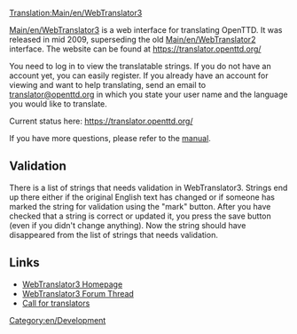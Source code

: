[[Translation:Main/en/WebTranslator3]]
{{en/Stub}}

[[Main/en/WebTranslator3]] is a web interface for translating OpenTTD. It was released in mid 2009, superseding the old [[Main/en/WebTranslator2]] interface.
The website can be found at [https://translator.openttd.org/ https://translator.openttd.org/]

You need to log in to view the translatable strings. If you do not have an account yet, you can easily register.
If you already have an account for viewing and want to help translating, send an email to [mailto:translator@openttd.org translator@openttd.org] in which you state your user name and the language you would like to translate.

Current status here: https://translator.openttd.org/

If you have more questions, please refer to the [http://bundles.openttdcoop.org/eints/nightlies/LATEST/docs/usage.html manual].

== Validation ==
There is a list of strings that needs validation in WebTranslator3. Strings end up there either if the original English text has changed or if someone has marked the string for validation using the "mark" button. After you have checked that a string is correct or updated it, you press the save button (even if you didn't change anything). Now the string should have disappeared from the list of strings that needs validation.

== Links ==
*[https://translator.openttd.org/ WebTranslator3 Homepage]
*[https://www.tt-forums.net/viewtopic.php?f=29&t=44018 WebTranslator3 Forum Thread]
*[https://www.tt-forums.net/viewtopic.php?f=29&t=44214 Call for translators]

[[Category:en/Development]]